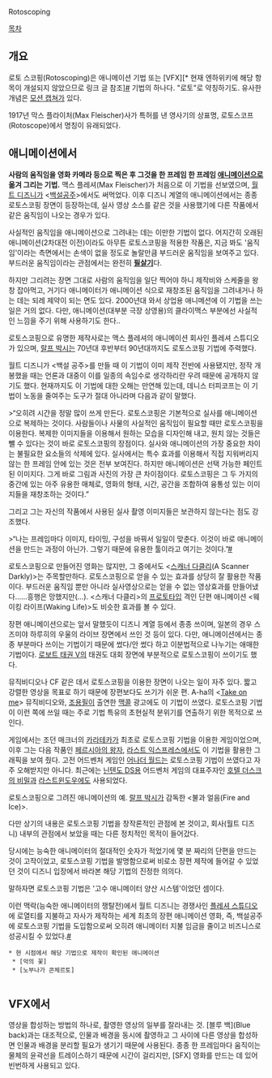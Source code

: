 Rotoscoping

[[목차]]

== 개요 ==
로토 스코핑(Rotoscoping)은 애니메이션 기법 또는 [VFX][* 현재 엔하위키에 해당 항목이 개설되지 않았으므로 링크 글 참조][http://terms.naver.com/entry.nhn?cid=3619&docId=1624933&categoryId=3875 #] 기법의 하나다. "로토"로 약칭하기도. 유사한 개념은 [[모션 캡쳐]]가 있다.

1917년 막스 플라이처(Max Fleischer)사가 특허를 낸 영사기의 상표명, 로토스코프(Rotoscope)에서 명칭이 유래되었다. 

== 애니메이션에서 ==
'''사람의 움직임을 영화 카메라 등으로 찍은 후 그것을 한 프레임 한 프레임 [[애니메이션]]으로 옮겨 그리는 기법.''' 맥스 플레셔(Max Fleischer)가 처음으로 이 기법을 선보였으며, [[월트 디즈니]]가 <[[백설공주]]>에서도 써먹었다. 이후 디즈니 계열의 애니메이션에서는 종종 로토스코핑 장면이 등장하는데, 실사 영상 소스를 같은 것을 사용했기에 다른 작품에서 같은 움직임이 나오는 경우가 있다.

사실적인 움직임을 애니메이션으로 그려내는 데는 이만한 기법이 없다. 어지간히 오래된 애니메이션(2차대전 이전)이라도 아무튼 로토스코핑을 적용한 작품은, 지금 봐도 '움직임'이라는 측면에서는 손색이 없을 정도로 놀랄만큼 부드러운 움직임을 보여주고 있다. 부드러운 움직임이라는 관점에서는 완전히 '''[[필살기]]'''다.

하지만 그리려는 장면 그대로 사람의 움직임을 일단 찍어야 하니 제작비와 스케줄을 왕창 잡아먹고, 거기다 애니메이터가 애니메이션 식으로 재창조된 움직임을 그려내거나 하는 데는 되레 제약이 되는 면도 있다. 2000년대 와서 상업용 애니메션에 이 기법을 쓰는 일은 거의 없다. 다만, 애니메이션(대부분 극장 상영용)의 클라이맥스 부분에선 사실적인 느낌을 주기 위해 사용하기도 한다..

로토스코핑으로 유명한 제작사로는 맥스 플레셔의 애니메이션 회사인 플레셔 스튜디오가 있으며, [[랄프 박시]]는 70년대 후반부터 90년대까지도 로토스코핑 기법에 주력했다. 

월트 디즈니가 <백설 공주>를 만들 때 이 기법이 이미 제작 전반에 사용됐지만, 정작 개봉했을 때는 언론과 대중이 이를 일종의 속임수로 생각하리란 우려 때문에 공개하지 않기도 했다. 현재까지도 이 기법에 대한 오해는 만연해 있는데, 데니스 터피코프는 이 기법이 노동을 줄여주는 도구가 절대 아니라며 다음과 같이 말했다.

>“오히려 시간을 정말 많이 쓰게 만든다. 로토스코핑은 기본적으로 실사를 애니메이션으로 복제하는 것이다. 사람들이나 사물의 사실적인 움직임이 필요할 때만 로토스코핑을 이용한다. 복제한 이미지들을 이용해서 원하는 모습을 디자인해 내고, 원치 않는 것들은 뺄 수 있다는 것이 바로 로토스코핑의 장점이다. 실사와 애니메이션의 가장 중요한 차이는 불필요한 요소들의 삭제에 있다. 실사에서는 특수 효과를 이용해서 직접 지워버리지 않는 한 프레임 안에 있는 것은 전부 보여진다. 하지만 애니메이션은 선택 가능한 페인트된 이미지다. 그게 바로 그림과 사진의 가장 큰 차이점이다. 로토스코핑은 그 두 가지의 중간에 있는 아주 유용한 매체로, 영화의 형태, 시간, 공간을 조합하여 융통성 있는 이미지들을 재창조하는 것이다.” 

그리고 그는 자신의 작품에서 사용된 실사 촬영 이미지들은 보관하지 않는다는 점도 강조했다. 

>“나는 프레임마다 이미지, 타이밍, 구성을 바꿔서 일일이 맞춘다. 이것이 바로 애니메이션을 만드는 과정이 아닌가. 그렇기 때문에 유용한 툴이라고 여기는 것이다.”[http://www.animatoon.co.kr/soft/head_main_view.php?no=91&pinfo=info2 #]

로토스코핑으로 만들어진 영화는 많지만, 그 중에서도 <[[스캐너 다클리]](A Scanner Darkly)>는 주목할만하다. 로토스코핑으로 얻을 수 있는 효과를 상당히 잘 활용한 작품이다. 부드러운 움직임 뿐만 아니라 실사영상으로는 얻을 수 없는 영상효과를 만들어냈다......흥행은 망했지만(...). <스캐너 다클리>의 [[프로토타입]] 격인 단편 애니메이션 <웨이킹 라이프(Waking Life)>도 비슷한 효과를 볼 수 있다.

장편 애니메이션으로는 앞서 말했듯이 디즈니 계열 등에서 종종 쓰이며, 일본의 경우 스즈미야 하루히의 우울의 라이브 장면에서 쓰인 것 등이 있다. 다만, 애니메이션에서는 종종 부분마다 쓰이는 기법이기 때문에 썼다/안 썼다 하고 이분법적으로 나누기는 애매한 기법이다. [[로보트 태권 V]]의 태권도 대회 장면에 부분적으로 로토스코핑이 쓰이기도 했다. 

뮤직비디오나 CF 같은 데서 로토스코핑을 이용한 장면이 나오는 일이 자주 있다. 짧고 강렬한 영상을 목표로 하기 때문에 장편보다도 쓰기가 쉬운 편. A-ha의 <[[Take on me]]> 뮤직비디오와, [[조용필]]이 출연한 [[맥콜]] 광고에도 이 기법이 쓰였다. 로토스코핑 기법이 이런 쪽에 쓰일 때는 주로 기법 특유의 초현실적 분위기를 연출하기 위한 목적으로 쓰인다.

게임에서는 조던 매크너의 [[카라테카]]가 최초로 로토스코핑 기법을 이용한 게임이었으며, 이후 그는 다음 작품인 [[페르시아의 왕자]], [[라스트 익스프레스]]에서도 이 기법을 활용한 그래픽을 보여 줬다. 고전 어드벤처 게임인 [[어나더 월드]]는 로토스코핑 기법이 쓰였다고 자주 오해받지만 아니다. 최근에는 [[닌텐도 DS]]용 어드벤처 게임의 대표주자인 [[호텔 더스크의 비밀]]과 [[라스트윈도우]]에도 사용되었다. 

{{{#!html
<object width="480" height="385"><param name="movie" value="http://www.youtube.com/v/u5k3d5cXlFk?fs=1&amp;hl=ko_KR"></param><param name="allowFullScreen" value="true"></param><param name="allowscriptaccess" value="always"></param><embed src="http://www.youtube.com/v/u5k3d5cXlFk?fs=1&amp;hl=ko_KR" type="application/x-shockwave-flash" allowscriptaccess="always" allowfullscreen="true" width="480" height="385"></embed></object>
}}}
로토스코핑으로 그려진 애니메이션의 예. [[랄프 박시]]가 감독한 <불과 얼음(Fire and Ice)>.

다만 상기의 내용은 로토스코핑 기법을 창작론적인 관점에 본 것이고, 회사(월트 디즈니) 내부의 관점에서 보았을 때는 다른 정치적인 목적이 들어갔다.

당시에는 능숙한 애니메이터의 절대적인 숫자가 적었기에 몇 분 짜리의 단편을 만드는 것이 고작이었고, 로토스코핑 기법을 발명함으로써 비로소 장편 제작에 들어갈 수 있었던 것이 디즈니 입장에서 바라본 해당 기법의 진정한 의의다.

말하자면 로토스코핑 기법은 '고수 애니메이터 양산 시스템'이었던 셈이다.

이런 맥락(능숙한 애니메이터의 쟁탈전)에서 월트 디즈니는 경쟁사인 [http://ja.wikipedia.org/wiki/%E3%83%95%E3%83%A9%E3%82%A4%E3%82%B7%E3%83%A3%E3%83%BC%E3%83%BB%E3%82%B9%E3%82%BF%E3%82%B8%E3%82%AA 플레셔 스튜디오]에 로열티를 지불하고 자사가 제작하는 세계 최초의 장편 애니메이션 영화, 즉, 백설공주에  로토스코핑 기법을 도입함으로써 오히려 애니메이터 지불 임금을 줄이고 비즈니스로 성공시킬 수 있었다.[http://togetter.com/li/486887 #]

 * 현 시점에서 해당 기법으로 제작이 확인된 애니메이션
  * [악의 꽃]
  * [노부나가 콘체르토]
  
== VFX에서 ==

영상을 합성하는 방법의 하나로, 촬영한 영상의 일부를 잘라내는 것. [블루 백](Blue back)과는 대조적으로, 인물과 배경을 동시에 촬영하고 그 사이에 다른 영상을 합성하면 인물과 배경을 분리할 필요가 생기기 때문에 사용된다. 종종 한 프레임마다 움직이는 물체의 윤곽선을 트레이스하기 때문에 시간이 걸리지만, [SFX] 영화를 만드는 데 있어 빈번하게 사용되고 있다.
